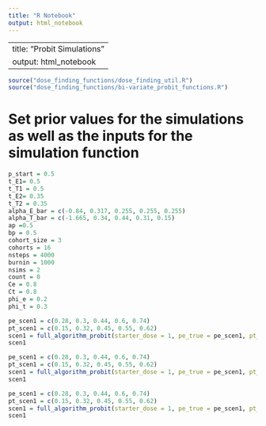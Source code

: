 ```yaml
---
title: "R Notebook"
output: html_notebook
---
```


---
title: "Probit Simulations"
output: html_notebook
---

```r
source("dose_finding_functions/dose_finding_util.R")
source("dose_finding_functions/bi-variate_probit_functions.R")
```


# Set prior values for the simulations as well as the inputs for the simulation function
```r
p_start = 0.5
t_E1= 0.5
t_T1 = 0.5
t_E2= 0.35
t_T2 = 0.35
alpha_E_bar = c(-0.84, 0.317, 0.255, 0.255, 0.255)
alpha_T_bar = c(-1.665, 0.34, 0.44, 0.31, 0.15)
ap =0.5
bp = 0.5
cohort_size = 3
cohorts = 16
nsteps = 4000
burnin = 1000
nsims = 2
count = 0
Ce = 0.8
Ct = 0.8
phi_e = 0.2
phi_t = 0.3
```

```r
pe_scen1 = c(0.28, 0.3, 0.44, 0.6, 0.74)
pt_scen1 = c(0.15, 0.32, 0.45, 0.55, 0.62)
scen1 = full_algorithm_probit(starter_dose = 1, pe_true = pe_scen1, pt_true = pt_scen1, p_start = p_start, alpha_E_bar = alpha_E_bar, alpha_T_bar = alpha_T_bar, cohorts = cohorts, cohort_size = cohort_size, burnin = burnin, nsteps = nsteps, nsims = nsims, Ce = Ce, Ct = Ct)
scen1
```

```r
pe_scen1 = c(0.28, 0.3, 0.44, 0.6, 0.74)
pt_scen1 = c(0.15, 0.32, 0.45, 0.55, 0.62)
scen1 = full_algorithm_probit(starter_dose = 1, pe_true = pe_scen1, pt_true = pt_scen1, p_start = p_start, alpha_E_bar = alpha_E_bar, alpha_T_bar = alpha_T_bar, cohorts = 16, cohort_size = cohort_size, burnin = burnin, nsteps = nsteps, nsims = nsims, Ce = Ce, Ct = Ct)
scen1
```

```r
pe_scen1 = c(0.28, 0.3, 0.44, 0.6, 0.74)
pt_scen1 = c(0.15, 0.32, 0.45, 0.55, 0.62)
scen1 = full_algorithm_probit(starter_dose = 1, pe_true = pe_scen1, pt_true = pt_scen1, p_start = p_start, alpha_E_bar = alpha_E_bar, alpha_T_bar = alpha_T_bar, cohorts = 16, cohort_size = cohort_size, burnin = burnin, nsteps = nsteps, nsims = nsims, Ce = Ce, Ct = Ct)
scen1
```






